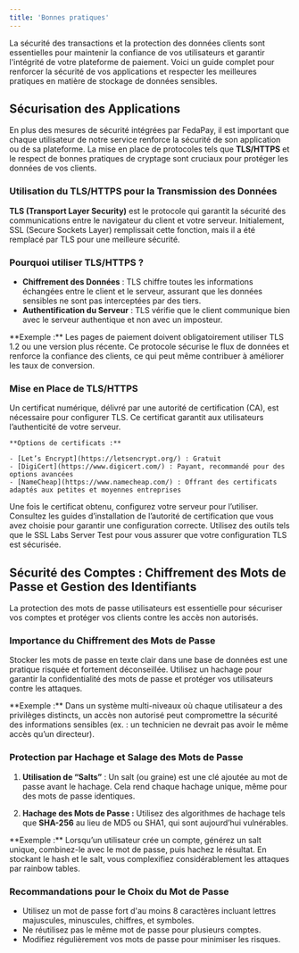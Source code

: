 ```yaml
---
title: 'Bonnes pratiques'
---
```


La sécurité des transactions et la protection des données clients sont essentielles pour maintenir la confiance de vos utilisateurs et garantir l'intégrité de votre plateforme de paiement. Voici un guide complet pour renforcer la sécurité de vos applications et respecter les meilleures pratiques en matière de stockage de données sensibles.

## Sécurisation des Applications

En plus des mesures de sécurité intégrées par FedaPay, il est important que chaque utilisateur de notre service renforce la sécurité de son application ou de sa plateforme. La mise en place de protocoles tels que **TLS/HTTPS** et le respect de bonnes pratiques de cryptage sont cruciaux pour protéger les données de vos clients.

### Utilisation du TLS/HTTPS pour la Transmission des Données

**TLS (Transport Layer Security)** est le protocole qui garantit la sécurité des communications entre le navigateur du client et votre serveur. Initialement, SSL (Secure Sockets Layer) remplissait cette fonction, mais il a été remplacé par TLS pour une meilleure sécurité.

### Pourquoi utiliser TLS/HTTPS ?

- **Chiffrement des Données** : TLS chiffre toutes les informations échangées entre le client et le serveur, assurant que les données sensibles ne sont pas interceptées par des tiers.
- **Authentification du Serveur** : TLS vérifie que le client communique bien avec le serveur authentique et non avec un imposteur.

<Note>
**Exemple :** Les pages de paiement doivent obligatoirement utiliser TLS 1.2 ou une version plus récente. Ce protocole sécurise le flux de données et renforce la confiance des clients, ce qui peut même contribuer à améliorer les taux de conversion.
</Note>

### Mise en Place de TLS/HTTPS

<Steps>
  <Step title="Acquisition d'un Certificat Numérique">
    Un certificat numérique, délivré par une autorité de certification (CA), est nécessaire pour configurer TLS. Ce certificat garantit aux utilisateurs l’authenticité de votre serveur.

    **Options de certificats :**

    - [Let’s Encrypt](https://letsencrypt.org/) : Gratuit
    - [DigiCert](https://www.digicert.com/) : Payant, recommandé pour des options avancées
    - [NameCheap](https://www.namecheap.com/) : Offrant des certificats adaptés aux petites et moyennes entreprises

  </Step>
  <Step title="Installation et Configuration">
    Une fois le certificat obtenu, configurez votre serveur pour l’utiliser. Consultez les guides d’installation de l’autorité de certification que vous avez choisie pour garantir une configuration correcte.
  </Step>
  <Step title="Vérification de la Configuration">
    Utilisez des outils tels que le SSL Labs Server Test pour vous assurer que votre configuration TLS est sécurisée.
  </Step>
</Steps>

## Sécurité des Comptes : Chiffrement des Mots de Passe et Gestion des Identifiants

La protection des mots de passe utilisateurs est essentielle pour sécuriser vos comptes et protéger vos clients contre les accès non autorisés.

### Importance du Chiffrement des Mots de Passe

Stocker les mots de passe en texte clair dans une base de données est une pratique risquée et fortement déconseillée. Utilisez un hachage pour garantir la confidentialité des mots de passe et protéger vos utilisateurs contre les attaques.

<Note>
**Exemple :** Dans un système multi-niveaux où chaque utilisateur a des privilèges distincts, un accès non autorisé peut compromettre la sécurité des informations sensibles (ex. : un technicien ne devrait pas avoir le même accès qu’un directeur).
</Note>

### Protection par Hachage et Salage des Mots de Passe

1. **Utilisation de “Salts”** : Un salt (ou graine) est une clé ajoutée au mot de passe avant le hachage. Cela rend chaque hachage unique, même pour des mots de passe identiques.

2. **Hachage des Mots de Passe :** Utilisez des algorithmes de hachage tels que **SHA-256** au lieu de MD5 ou SHA1, qui sont aujourd’hui vulnérables.

<Note>
**Exemple :** Lorsqu’un utilisateur crée un compte, générez un salt unique, combinez-le avec le mot de passe, puis hachez le résultat. En stockant le hash et le salt, vous complexifiez considérablement les attaques par rainbow tables.
</Note>

### Recommandations pour le Choix du Mot de Passe

- Utilisez un mot de passe fort d'au moins 8 caractères incluant lettres majuscules, minuscules, chiffres, et symboles.
- Ne réutilisez pas le même mot de passe pour plusieurs comptes.
- Modifiez régulièrement vos mots de passe pour minimiser les risques.

